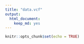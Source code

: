 ```yaml
---
title: "data.vcf"
output:
  html_document:
    keep_md: yes
---
```


```r
knitr::opts_chunk$set(echo = TRUE)
```
